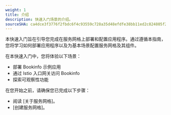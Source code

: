 ```yaml
---
weight: 1
title: 介绍
description: 快速入门场景的介绍。
sourceSHA: ca4dce3f3776f2fbdc6f4c93559c728a35d48efdfe38bb11ed2c824805f22aae
---
```


本快速入门旨在引导您完成在服务网格上部署和配置应用程序。通过遵循本指南，您将学习如何部署应用程序以及为基本场景配置服务网格及其组件。

在本快速入门中，您将体验以下场景：

- 部署 Bookinfo 示例应用
- 通过 Istio 入口网关访问 Bookinfo
- 探索可观察性功能

在您开始之前，请确保您已完成以下步骤：

- 阅读 \[关于服务网格\]。
- \[创建服务网格\]。
